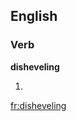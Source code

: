 ==English==

===Verb===
'''disheveling'''

# {{present participle of|[[dishevel]]}}

[[fr:disheveling]]